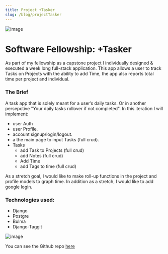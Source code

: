```yaml
---
title: Project +Tasker
slug: /blog/projectTasker
---
```


![image](/images/tasker_tiles.png)

# Software Fellowship: +Tasker
As part of my fellowship as a capstone project I individually designed & executed a week long full-stack application. This app allows a user to track Tasks on Projects with the ability to add Time, the app also reports total time per project and individual. 

### The Brief
A task app that is solely meant for a user’s daily tasks. Or in another persepctive "Your daily tasks rollover if not completed".  In this iteration I will implement: <br>
* user Auth
* user Profile. 
* account signup/login/logout. 
* a the main page to input Tasks (full crud). 
* Tasks 
    * add Task to Projects (full crud) 
    * add Notes (full crud)
    * Add Time 
    * add Tags to time (full crud)

As a stretch goal, I would like to make roll-up functions in the project and profile models to graph time. In addition as a stretch, I would like to add google login.


 ### Technologies used:
 * Django
 * Postgre
 * Bulma
 * Django-Taggit


![image](/images/taskker_task.jpg)

You can see the Github repo [here](https://github.com/jrandersen/tasker)